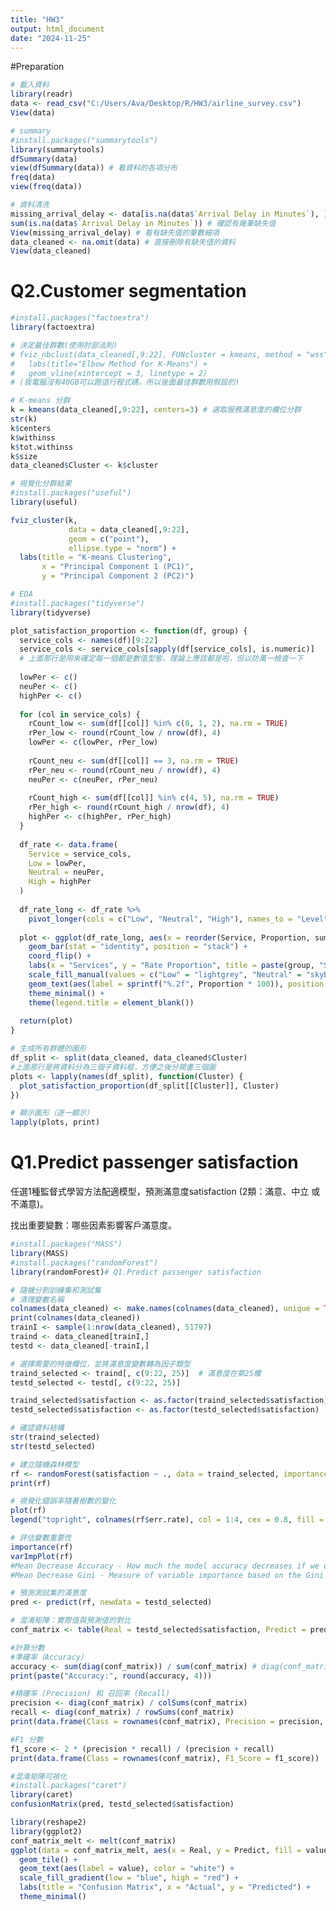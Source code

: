 ---
title: "HW3"
output: html_document
date: "2024-11-25"
---

#Preparation

```{r}
# 載入資料
library(readr)
data <- read_csv("C:/Users/Ava/Desktop/R/HW3/airline_survey.csv")
View(data)
```

```{r}
# summary
#install.packages("summarytools")
library(summarytools)
dfSummary(data)
view(dfSummary(data)) # 看資料的各項分布
freq(data)
view(freq(data))
```

```{r}
# 資料清洗
missing_arrival_delay <- data[is.na(data$`Arrival Delay in Minutes`), ]
sum(is.na(data$`Arrival Delay in Minutes`)) # 確認有幾筆缺失值
View(missing_arrival_delay) # 看有缺失值的筆數細項
data_cleaned <- na.omit(data) # 直接刪除有缺失值的資料
View(data_cleaned)
```

# Q2.Customer segmentation

```{r}
#install.packages("factoextra")
library(factoextra)
```

```{r}
# 決定最佳群數(使用肘部法則)
# fviz_nbclust(data_cleaned[,9:22], FUNcluster = kmeans, method = "wss", k.max = 20) +
#   labs(title="Elbow Method for K-Means") +
#   geom_vline(xintercept = 3, linetype = 2)
# (我電腦沒有40GB可以跑這行程式碼，所以後面最佳群數用假設的)
```

```{r}
# K-means 分群
k = kmeans(data_cleaned[,9:22], centers=3) # 選取服務滿意度的欄位分群
str(k)
k$centers
k$withinss
k$tot.withinss
k$size
data_cleaned$Cluster <- k$cluster
```

```{r}
# 視覺化分群結果
#install.packages("useful")
library(useful)

fviz_cluster(k, 
             data = data_cleaned[,9:22], 
             geom = c("point"),
             ellipse.type = "norm") +
  labs(title = "K-means Clustering",
       x = "Principal Component 1 (PC1)",
       y = "Principal Component 2 (PC2)")
```

```{r}
# EDA
#install.packages("tidyverse")
library(tidyverse)

plot_satisfaction_proportion <- function(df, group) {
  service_cols <- names(df)[9:22]
  service_cols <- service_cols[sapply(df[service_cols], is.numeric)] 
  # 上面那行是用來確定每一個都是數值型態，理論上應該都是啦，但以防萬一檢查一下
  
  lowPer <- c()
  neuPer <- c()
  highPer <- c()
  
  for (col in service_cols) {
    rCount_low <- sum(df[[col]] %in% c(0, 1, 2), na.rm = TRUE)
    rPer_low <- round(rCount_low / nrow(df), 4)
    lowPer <- c(lowPer, rPer_low)
    
    rCount_neu <- sum(df[[col]] == 3, na.rm = TRUE)
    rPer_neu <- round(rCount_neu / nrow(df), 4)
    neuPer <- c(neuPer, rPer_neu)
    
    rCount_high <- sum(df[[col]] %in% c(4, 5), na.rm = TRUE)
    rPer_high <- round(rCount_high / nrow(df), 4)
    highPer <- c(highPer, rPer_high)
  }
  
  df_rate <- data.frame(
    Service = service_cols,
    Low = lowPer,
    Neutral = neuPer,
    High = highPer
  )
  
  df_rate_long <- df_rate %>%
    pivot_longer(cols = c("Low", "Neutral", "High"), names_to = "Level", values_to = "Proportion")
  
  plot <- ggplot(df_rate_long, aes(x = reorder(Service, Proportion, sum), y = Proportion, fill = Level)) +
    geom_bar(stat = "identity", position = "stack") +
    coord_flip() +
    labs(x = "Services", y = "Rate Proportion", title = paste(group, "Service Rate Proportion")) +
    scale_fill_manual(values = c("Low" = "lightgrey", "Neutral" = "skyblue", "High" = "pink")) +
    geom_text(aes(label = sprintf("%.2f", Proportion * 100)), position = position_stack(vjust = 0.5), size = 3) +
    theme_minimal() +
    theme(legend.title = element_blank())
  
  return(plot)
}
```

```{r}
# 生成所有群體的圖形
df_split <- split(data_cleaned, data_cleaned$Cluster)
#上面那行是將資料分為三個子資料框，方便之後分開畫三個圖
plots <- lapply(names(df_split), function(Cluster) {
  plot_satisfaction_proportion(df_split[[Cluster]], Cluster)
})

# 顯示圖形（逐一顯示）
lapply(plots, print)
```

# Q1.Predict passenger satisfaction

任選1種監督式學習方法配適模型，預測滿意度satisfaction (2類：滿意、中立 或 不滿意)。

找出重要變數：哪些因素影響客戶滿意度。

```{r}
#install.packages("MASS")
library(MASS)
#install.packages("randomForest")
library(randomForest)# Q1.Predict passenger satisfaction
```

```{r}
# 隨機分割訓練集和測試集
# 清理變數名稱
colnames(data_cleaned) <- make.names(colnames(data_cleaned), unique = TRUE)
print(colnames(data_cleaned))
trainI <- sample(1:nrow(data_cleaned), 51797)
traind <- data_cleaned[trainI,]
testd <- data_cleaned[-trainI,]
```

```{r}
# 選擇需要的特徵欄位，並將滿意度變數轉為因子類型
traind_selected <- traind[, c(9:22, 25)]  # 滿意度在第25欄
testd_selected <- testd[, c(9:22, 25)]

traind_selected$satisfaction <- as.factor(traind_selected$satisfaction)
testd_selected$satisfaction <- as.factor(testd_selected$satisfaction)
```

```{r}
# 確認資料結構
str(traind_selected)
str(testd_selected)
```

```{r}
# 建立隨機森林模型
rf <- randomForest(satisfaction ~ ., data = traind_selected, importance = TRUE)
print(rf)
```

```{r}
# 視覺化錯誤率隨著樹數的變化
plot(rf)
legend("topright", colnames(rf$err.rate), col = 1:4, cex = 0.8, fill = 1:4)
```

```{r}
# 評估變數重要性
importance(rf)
varImpPlot(rf)
#Mean Decrease Accuracy - How much the model accuracy decreases if we drop that variable.
#Mean Decrease Gini - Measure of variable importance based on the Gini impurity index used for the calculation of splits in trees. 
```

```{r}
# 預測測試集的滿意度
pred <- predict(rf, newdata = testd_selected)
```

```{r}
# 混淆矩陣：實際值與預測值的對比
conf_matrix <- table(Real = testd_selected$satisfaction, Predict = pred)
```

```{r}
#計算分數
#準確率（Accuracy）
accuracy <- sum(diag(conf_matrix)) / sum(conf_matrix) # diag(conf_matrix)是左上那一格
print(paste("Accuracy:", round(accuracy, 4)))
```

```{r}
#精確率 (Precision) 和 召回率 (Recall)
precision <- diag(conf_matrix) / colSums(conf_matrix)
recall <- diag(conf_matrix) / rowSums(conf_matrix)
print(data.frame(Class = rownames(conf_matrix), Precision = precision, Recall = recall))
```

```{r}
#F1 分數
f1_score <- 2 * (precision * recall) / (precision + recall)
print(data.frame(Class = rownames(conf_matrix), F1_Score = f1_score))
```

```{r}
#混淆矩陣可視化
#install.packages("caret")
library(caret)
confusionMatrix(pred, testd_selected$satisfaction)

library(reshape2)
library(ggplot2)
conf_matrix_melt <- melt(conf_matrix)
ggplot(data = conf_matrix_melt, aes(x = Real, y = Predict, fill = value)) +
  geom_tile() +
  geom_text(aes(label = value), color = "white") +
  scale_fill_gradient(low = "blue", high = "red") +
  labs(title = "Confusion Matrix", x = "Actual", y = "Predicted") +
  theme_minimal()
```
